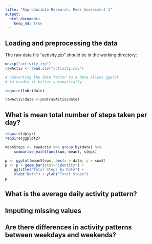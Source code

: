 ```yaml
---
title: "Reproducible Research: Peer Assessment 1"
output: 
  html_document:
    keep_md: true
---
```



## Loading and preprocessing the data

The raw data file "activity.zip" should be in the working directory:

```r

unzip("activity.zip")
rawActiv <- read.csv("activity.csv")

# converting the date factor to a date allows ggplot
# to handle it better automatically

require(lubridate)

rawActiv$date <-ymd(rawActiv$date)

```


## What is mean total number of steps taken per day?

```r
require(dplyr)
require(ggplot2)

meanSteps <- rawActiv %>% group_by(date) %>% 
    summarise_each(funs(sum, mean), steps)

p <- ggplot(meanSteps, aes(x = date, y = sum))
p <- p + geom_bar(stat="identity") + 
    ggtitle("Total Steps by Date") + 
    xlab("Date") + ylab("Total Steps")
p
```


## What is the average daily activity pattern?



## Imputing missing values



## Are there differences in activity patterns between weekdays and weekends?

